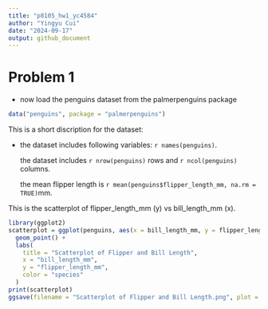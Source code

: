 ```yaml
---
title: "p8105_hw1_yc4584"
author: "Yingyu Cui"
date: "2024-09-17"
output: github_document
---
```


# Problem 1

- now load the penguins dataset from the palmerpenguins package
```r
data("penguins", package = "palmerpenguins")
```

This is a short discription for the dataset:

- the dataset includes following variables: `r names(penguins)`.

  the dataset includes `r nrow(penguins)` rows and `r ncol(penguins)` columns.

  the mean flipper length is `r mean(penguins$flipper_length_mm, na.rm = TRUE)`mm.
  
  
This is the scatterplot of flipper_length_mm (y) vs bill_length_mm (x).
```r
library(ggplot2)
scatterplot = ggplot(penguins, aes(x = bill_length_mm, y = flipper_length_mm, color = species)) +
  geom_point() +
  labs(
    title = "Scatterplot of Flipper and Bill Length",
    x = "bill_length_mm",
    y = "flipper_length_mm",
    color = "species"
  )
print(scatterplot)
ggsave(filename = "Scatterplot of Flipper and Bill Length.png", plot = scatterplot)
```




